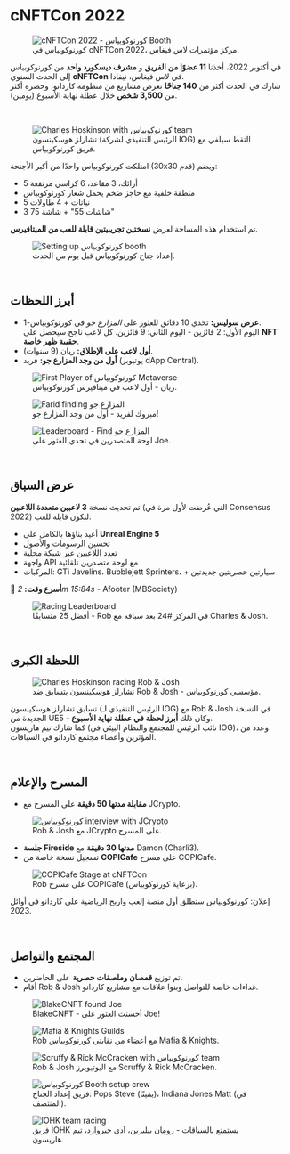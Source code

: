 # cNFTCon 2022  

<figure className="img-center">
  <img src="/images/status/2022-10/cnftcon-booth.avif" alt="cNFTCon 2022 - كورنوكوبياس Booth" />
  <figcaption>كورنوكوبياس في cNFTCon 2022، مركز مؤتمرات لاس فيغاس.</figcaption>
</figure>

في أكتوبر 2022، أخذنا **11 عضوًا من الفريق** و **مشرف ديسكورد واحد** من كورنوكوبياس إلى الحدث السنوي **cNFTCon** في لاس فيغاس، نيفادا.  
شارك في الحدث أكثر من **140 جناحًا** تعرض مشاريع من منظومة كاردانو، وحضره أكثر من **3,500 شخص** خلال عطلة نهاية الأسبوع (يومين).  

</br>

<figure className="img-center">
  <img src="/images/status/2022-10/hoskinson-selfie.avif" alt="Charles Hoskinson with كورنوكوبياس team" />
  <figcaption>تشارلز هوسكينسون (الرئيس التنفيذي لشركة IOG) التقط سيلفي مع فريق كورنوكوبياس.</figcaption>
</figure>

امتلكت كورنوكوبياس واحدًا من أكبر الأجنحة (30x30 قدم) ويضم:  
- 5 أرائك، 3 مقاعد، 6 كراسي مرتفعة  
- منطقة خلفية مع حاجز ضخم يحمل شعار كورنوكوبياس  
- 5 نباتات + 4 طاولات  
- 3 شاشات 55" + شاشة 75"  

تم استخدام هذه المساحة لعرض **نسختين تجريبيتين قابلة للعب من الميتافيرس**.  

<figure className="img-center">
  <img src="/images/status/2022-10/booth-setup.avif" alt="Setting up كورنوكوبياس booth" />
  <figcaption>إعداد جناح كورنوكوبياس قبل يوم من الحدث.</figcaption>
</figure>

</br>

## أبرز اللحظات  

- **عرض سوليس:** تحدي 10 دقائق للعثور على *المزارع جو* في كورنوكوبياس-1.  
  اليوم الأول: 2 فائزين - اليوم الثاني: 9 فائزين. كل لاعب ناجح سيحصل على **NFT حقيبة ظهر خاصة**.  
- **أول لاعب على الإطلاق:** ريان (9 سنوات).  
- **أول من وجد المزارع جو:** فريد (يوتيوبر dApp Central).  

<figure className="img-center">
  <img src="/images/status/2022-10/first-player.avif" alt="First Player of كورنوكوبياس Metaverse" />
  <figcaption>ريان - أول لاعب في ميتافيرس كورنوكوبياس.</figcaption>
</figure>

<figure className="img-center">
  <img src="/images/status/2022-10/farid-joe.avif" alt="Farid finding المزارع جو" />
  <figcaption>مبروك لفريد - أول من وجد المزارع جو!</figcaption>
</figure>

<figure className="img-center">
  <img src="/images/status/2022-10/joe-leaderboard.png" alt="Leaderboard - Find المزارع جو" />
  <figcaption>لوحة المتصدرين في تحدي العثور على Joe.</figcaption>
</figure>

</br>

## عرض السباق  

تم تحديث نسخة **3 لاعبين متعددة اللاعبين** (التي عُرضت لأول مرة في Consensus 2022) لتكون قابلة للعب:  
- أعيد بناؤها بالكامل على **Unreal Engine 5**  
- تحسين الرسومات والأصول  
- تعدد اللاعبين عبر شبكة محلية  
- واجهة API مع لوحة متصدرين تلقائية  
- المركبات: GTi Javelins، Bubblejett Sprinters، + سيارتين حصريتين جديدتين  

🏁 **أسرع وقت:** *2m 15:84s* - Afooter (MBSociety)  

<figure className="img-center">
  <img src="/images/status/2022-10/racing-leaderboard.png" alt="Racing Leaderboard" />
  <figcaption>أفضل 25 متسابقًا - Rob في المركز #24 بعد سباقه مع Charles & Josh.</figcaption>
</figure>

</br>

## اللحظة الكبرى  

<figure className="img-center">
  <img src="/images/status/2022-10/hoskinson-race.avif" alt="Charles Hoskinson racing Rob & Josh" />
  <figcaption>تشارلز هوسكينسون يتسابق ضد Rob & Josh - مؤسسي كورنوكوبياس.</figcaption>
</figure>

تسابق تشارلز هوسكينسون (الرئيس التنفيذي لـ IOG) مع Rob & Josh في النسخة الجديدة من UE5 - وكان ذلك **أبرز لحظة في عطلة نهاية الأسبوع**.  
كما شارك تيم هاريسون (نائب الرئيس للمجتمع والنظام البيئي في IOG)، وعدد من المؤثرين وأعضاء مجتمع كاردانو في السباقات.  

</br>

## المسرح والإعلام  

- **مقابلة مدتها 50 دقيقة** على المسرح مع JCrypto.  
<figure className="img-center">
  <img src="/images/status/2022-10/jcrypto-interview.avif" alt="كورنوكوبياس interview with JCrypto" />
  <figcaption>Rob & Josh مع JCrypto على المسرح.</figcaption>
</figure>

- **جلسة Fireside مدتها 30 دقيقة** مع Damon (Charli3).  
- تسجيل نسخة خاصة من **COPICafe** على مسرح COPICafe.  

<figure className="img-center">
  <img src="/images/status/2022-10/copicafe-stage.avif" alt="COPICafe Stage at cNFTCon" />
  <figcaption>Rob على مسرح COPICafe (برعاية كورنوكوبياس).</figcaption>
</figure>

<p>
إعلان: كورنوكوبياس ستطلق أول منصة إلعب واربح الرياضية على كاردانو في أوائل 2023.  
</p>

</br>

## المجتمع والتواصل  

- تم توزيع **قمصان وملصقات حصرية** على الحاضرين.  
- أقام Rob & Josh غداءات خاصة للتواصل وبنوا علاقات مع مشاريع كاردانو.  

<figure className="img-center">
  <img src="/images/status/2022-10/blake-joe.avif" alt="BlakeCNFT found Joe" />
  <figcaption>BlakeCNFT - أحسنت العثور على Joe!</figcaption>
</figure>

<figure className="img-center">
  <img src="/images/status/2022-10/guilds-mafia-knights.avif" alt="Mafia & Knights Guilds" />
  <figcaption>Rob مع أعضاء من نقابتي كورنوكوبياس Mafia & Knights.</figcaption>
</figure>

<figure className="img-center">
  <img src="/images/status/2022-10/scruffy-rick.avif" alt="Scruffy & Rick McCracken with كورنوكوبياس team" />
  <figcaption>Rob & Josh مع اليوتيوبرز Scruffy & Rick McCracken.</figcaption>
</figure>

<figure className="img-center">
  <img src="/images/status/2022-10/booth-team.avif" alt="كورنوكوبياس Booth setup crew" />
  <figcaption>فريق إعداد الجناح: Pops Steve (يمينًا)، Indiana Jones Matt (في المنتصف).</figcaption>
</figure>

<figure className="img-center">
  <img src="/images/status/2022-10/iohk-racing.avif" alt="IOHK team racing" />
  <figcaption>فريق IOHK يستمتع بالسباقات - رومان بيليرين، آدي جيروارد، تيم هاريسون.</figcaption>
</figure>
